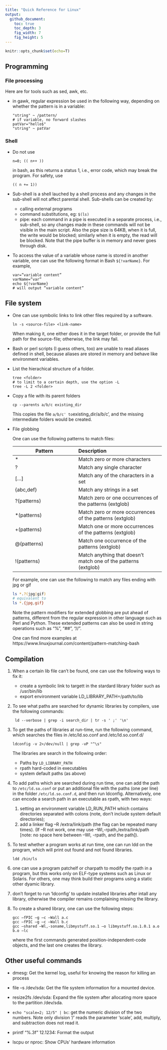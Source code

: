 ```yaml
---
title: "Quick Reference for Linux"
output:
  github_document:
    toc: true
    toc_depth: 3
    fig_width: 7
    fig_height: 5
---
```


```r
knitr::opts_chunk$set(echo=T)
```

## Programming

### File processing

Here are for tools such as sed, awk, etc.

- in gawk, regular expression be used in the following way, depending on
    whether the pattern is in a variable:
    
    ```
    "string" ~ /pattern/
    # if variable, no forward slashes
    patVar="hello$"
    "string" ~ patVar
    ```

### Shell

- Do not use 
    
    ```
    n=0; (( n++ ))
    ```
    
    in bash, as this returns a status 1, i.e., error code,
    which may break the program.
    For safety, use 
    
    ```
    (( n += 1))
    ```
    
- Sub-shell is a shell lauched by a shell process and any changes in
    the sub-shell will not affect parental shell. Sub-shells can be
    created by:
    
    + calling external programs
    + command substitutions, eg: `$(ls)`
    + pipe: each command in a pipe is executed in a separate process, i.e., sub-shell, so any changes made in these commands will not be visible in the main script. Also the pipe size is 64KB, when it is full, the write would be blocked; similarly when it is empty, the read will be blocked. Note that the pipe buffer is in memory and never goes through disk.

- To access the value of a variable whose name is stored in another variable,
    one can use the following format in Bash `${!varName}`. For example, 
    
    ```
    var=”variable content”
    varName=”var” 
    echo ${!varName}
    # will output ”variable content”
    ```

## File system

- One can use symbolic links to link other files required by a software.

    ```
    ln -s <source-file> <link-name>
    ```
    
    When making it, one either does it in the target folder, or provide
    the full path for the source-file; otherwise, the link may fail.
    
- Bash or perl scripts (I guess others, too) are unable to read aliases
    defined in shell, because aliases are stored in memory and behave like
    environment variables. 

- List the hierachical structure of a folder.
    
    ```
    tree <folder>
    # to limit to a certain depth, use the option -L
    tree -L 2 <folder> 
    ```

- Copy a file with its parent folders
    
    ```
    cp --parents a/b/c existing_dir
    ```
    
    This copies the file `a/b/c' to `existing_dir/a/b/c', and the missing
    intermediate folders would be created.


- File globbing

    One can use the following patterns to match files:
    
    Pattern     |    Description
    ---         |    :---
    * 	        |    Match zero or more characters
    ? 	        |    Match any single character
    [...] 	    |    Match any of the characters in a set
    {abc,def}   |   Match any strings in a set
    ?(patterns) |	Match zero or one occurrences of the patterns (extglob)
    *(patterns) |	Match zero or more occurrences of the patterns (extglob)
    +(patterns) |	Match one or more occurrences of the patterns (extglob)
    @(patterns) |	Match one occurrence of the patterns (extglob)
    !(patterns) |	Match anything that doesn't match one of the patterns (extglob)
    
    For example, one can use the following to match any files ending with
    jpg or gif
    
    ```bash
    ls *.?(jpg|gif)
    # equivalent to
    ls *.{jpg,gif}
    ```
    
    Note the pattern modifiers for extended globbing are put ahead of patterns,
    different from the regular expression in other language such as Perl and Python.
    These extended patterns can also be used in string operations such as
    "%", "##", "//". 
    
    One can find more examples at https://www.linuxjournal.com/content/pattern-matching-bash
    
## Compilation

1. When a certain lib file can't be found, one can use the following
    ways to fix it:
    
    - create a symbolic link to targett in the stardard library folder
        such as /usr/bin/lib
    - export environment variable LD_LIBRARY_PATH=/path/to/lib

2. To see what paths are searched for dynamic libraries by compilers,
    use the following commands:
    
    ```
     ld --verbose | grep -i search_dir | tr -s ' ;' '\n'
    ```
3. To get the paths of libraries at run-time, run the following command,
    which searches the files in /etc/ld.so.conf and /etc/ld.so.conf.d/
    
    ```
    ldconfig -v 2>/dev/null | grep -vP "^\s"
    ```
    
    The libraries are search in the following order:
    - Paths by `LD_LIBRARY_PATH`
    - rpath hard-coded in executables
    - system default paths (as above)

4. To add paths which are searched during run time, one can add the path to 
    `/etc/ld.so.conf` or put an additional file with the paths (one per line)
    in the folder `/etc/ld.so.conf.d`, and then run ldconfig. Alternatively,
    one can encode a search path in an executable as rpath, with two ways: 
    (1) setting an environment variable LD_RUN_PATH which contains directories
    separated with colons (note, don’t include system default directories); 
    (2) add a linker flag –R /extra/link/path (the flag can be repeated many
    times). (If –R not work, one may use –Wl,-rpath,/extra/link/path 
    [note: no space here between –Wl, -rpath, and the path]).

5. To test whether a program works at run time, one can run ldd on the
    program, which will print out found and not found libraries.
    
    ```
    ldd /bin/ls
    ```

6. one can use a program patchelf or charpath to modify the rpath in a program, 
    but this works only on ELF-type systems such as Linux or Solaris. 
    For others, one may think build their programs using a static other 
    dyamic library.

7. don’t forget to run ‘ldconfig’ to update installed libraries after intall any library, 
    otherwise the compiler remains complaining missing the library.

8. To create a shared library, one can use the following steps:

    ```
    gcc –fPIC –g –c –Wall a.c
    gcc –fPIC –g –c –Wall b.c
    gcc –shared –Wl,-soname,libmystuff.so.1 –o libmystuff.so.1.0.1 a.o b.o –lc
    ```
    where the first commands generated position-independent-code objects, 
    and the last one creates the library.


## Other useful commands

- dmesg: Get the kernel log, useful for knowing the reason for killing an process

- file –s /dev/sda: Get the file system information for a mounted device.

- resize2fs /dev/sda: Expand the file system after allocating more space to the partition /dev/sda.

- `echo "scale=2; 12/5" | bc`: get the numeric division of the two numbers. 
    Note only division ‘/’ reads the parameter ‘scale’, add, multiply, and
    subtraction does not read it.
    
- printf “%.3f” 12.1234: Format the output

- lscpu or nproc: Show CPUs’ hardware information


